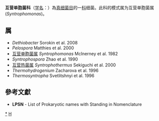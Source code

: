 {{Automatic taxobox
| taxon = Syntrophomonadaceae
| authority = Zhao et al., 1993
| type genus = 互营单胞菌属<br>''Syntrophomonas''
| type genus authority = McInerney et al., 1982
}}
'''互营单胞菌科'''（[[学名|学名]]：{{lang|la|''Syntrophomonadaceae''}}）為[[真细菌目|真细菌目]]的一[[科|科]]细菌。此科的模式属为互营单胞菌属(''Syntrophomonas'')。

==属==
* ''Dethiobacter'' Sorokin et al. 2008
* ''Pelospora'' Matthies et al. 2000
* [[互营单胞菌属|互营单胞菌属]] ''Syntrophomonas'' McInerney et al. 1982
* ''Syntrophospora'' Zhao et al. 1990
* [[互营热菌属|互营热菌属]] ''Syntrophothermus'' Sekiguchi et al. 2000
* ''Thermohydrogenium'' Zacharova et al. 1996
* ''Thermosyntropha'' Svetlitshnyi et al. 1996

==參考文獻==
{{reflist}}
* '''LPSN''' - List of Prokaryotic names with Standing in Nomenclature

{{taxonbar}}

[[Category:_互营单胞菌科|*]]
[[Category:1993年描述的分类群|H]]